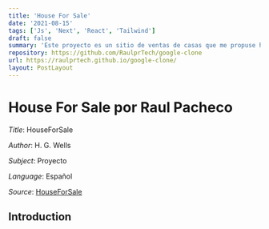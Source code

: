 ```yaml
---
title: 'House For Sale'
date: '2021-08-15'
tags: ['Js', 'Next', 'React', 'Tailwind']
draft: false
summary: 'Este proyecto es un sitio de ventas de casas que me propuse hacer como reto personal.'
repository: https://github.com/RaulprTech/google-clone
url: https://raulprtech.github.io/google-clone/
layout: PostLayout
---
```


# House For Sale por Raul Pacheco

_Title_: HouseForSale

_Author_: H. G. Wells

_Subject_: Proyecto

_Language_: Español

_Source_: [HouseForSale](https://www.gutenberg.org/ebooks/35)

## Introduction
